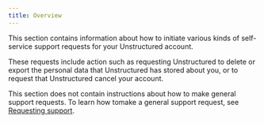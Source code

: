 ```yaml
---
title: Overview
---
```


This section contains information about how to initiate various kinds of self-service support requests for your Unstructured account.

These requests include action such as requesting Unstructured to delete or export the personal data that Unstructured 
has stored about you, or to request that Unstructured cancel your account.

This section does not contain instructions about how to make general support requests. To learn how tomake a general support request, 
see [Requesting support](/support/request).